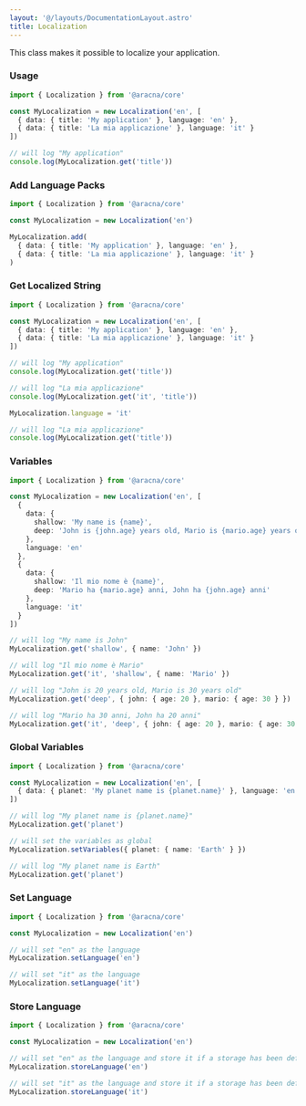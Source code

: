 ```yaml
---
layout: '@/layouts/DocumentationLayout.astro'
title: Localization
---
```


This class makes it possible to localize your application.

### Usage

```ts
import { Localization } from '@aracna/core'

const MyLocalization = new Localization('en', [
  { data: { title: 'My application' }, language: 'en' },
  { data: { title: 'La mia applicazione' }, language: 'it' }
])

// will log "My application"
console.log(MyLocalization.get('title'))
```

### Add Language Packs

```ts
import { Localization } from '@aracna/core'

const MyLocalization = new Localization('en')

MyLocalization.add(
  { data: { title: 'My application' }, language: 'en' },
  { data: { title: 'La mia applicazione' }, language: 'it' }
)
```

### Get Localized String

```ts
import { Localization } from '@aracna/core'

const MyLocalization = new Localization('en', [
  { data: { title: 'My application' }, language: 'en' },
  { data: { title: 'La mia applicazione' }, language: 'it' }
])

// will log "My application"
console.log(MyLocalization.get('title'))

// will log "La mia applicazione"
console.log(MyLocalization.get('it', 'title'))

MyLocalization.language = 'it'

// will log "La mia applicazione"
console.log(MyLocalization.get('title'))
```

### Variables

```ts
import { Localization } from '@aracna/core'

const MyLocalization = new Localization('en', [
  {
    data: {
      shallow: 'My name is {name}',
      deep: 'John is {john.age} years old, Mario is {mario.age} years old'
    },
    language: 'en'
  },
  {
    data: {
      shallow: 'Il mio nome è {name}',
      deep: 'Mario ha {mario.age} anni, John ha {john.age} anni'
    },
    language: 'it'
  }
])

// will log "My name is John"
MyLocalization.get('shallow', { name: 'John' })

// will log "Il mio nome è Mario"
MyLocalization.get('it', 'shallow', { name: 'Mario' })

// will log "John is 20 years old, Mario is 30 years old"
MyLocalization.get('deep', { john: { age: 20 }, mario: { age: 30 } })

// will log "Mario ha 30 anni, John ha 20 anni"
MyLocalization.get('it', 'deep', { john: { age: 20 }, mario: { age: 30 } })
```

### Global Variables

```ts
import { Localization } from '@aracna/core'

const MyLocalization = new Localization('en', [
  { data: { planet: 'My planet name is {planet.name}' }, language: 'en' }
])

// will log "My planet name is {planet.name}"
MyLocalization.get('planet')

// will set the variables as global
MyLocalization.setVariables({ planet: { name: 'Earth' } })

// will log "My planet name is Earth"
MyLocalization.get('planet')
```

### Set Language

```ts
import { Localization } from '@aracna/core'

const MyLocalization = new Localization('en')

// will set "en" as the language
MyLocalization.setLanguage('en')

// will set "it" as the language
MyLocalization.setLanguage('it')
```

### Store Language

```ts
import { Localization } from '@aracna/core'

const MyLocalization = new Localization('en')

// will set "en" as the language and store it if a storage has been defined
MyLocalization.storeLanguage('en')

// will set "it" as the language and store it if a storage has been defined
MyLocalization.storeLanguage('it')
```
